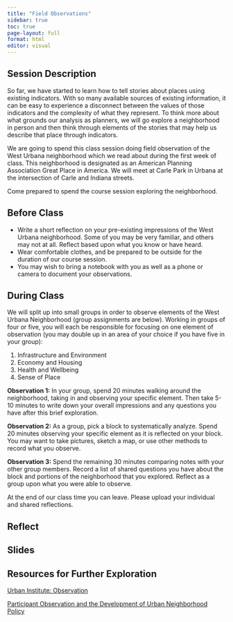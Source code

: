 ```yaml
---
title: "Field Observations"
sidebar: true
toc: true
page-layout: full
format: html
editor: visual
---
```


## Session Description

So far, we have started to learn how to tell stories about places using existing indicators. With so many available sources of existing information, it can be easy to experience a disconnect between the values of those indicators and the complexity of what they represent. To think more about what grounds our analysis as planners, we will go explore a neighborhood in person and then think through elements of the stories that may help us describe that place through indicators.

We are going to spend this class session doing field observation of the West Urbana neighborhood which we read about during the first week of class. This neighborhood is designated as an American Planning Association Great Place in America. We will meet at Carle Park in Urbana at the intersection of Carle and Indiana streets.

Come prepared to spend the course session exploring the neighborhood.

## Before Class

-   Write a short reflection on your pre-existing impressions of the West Urbana neighborhood. Some of you may be very familiar, and others may not at all. Reflect based upon what you know or have heard.
-   Wear comfortable clothes, and be prepared to be outside for the duration of our course session.
-   You may wish to bring a notebook with you as well as a phone or camera to document your observations.

## During Class

We will split up into small groups in order to observe elements of the West Urbana Neighborhood (group assignments are below). Working in groups of four or five, you will each be responsible for focusing on one element of observation (you may double up in an area of your choice if you have five in your group):

1.  Infrastructure and Environment
2.  Economy and Housing
3.  Health and Wellbeing
4.  Sense of Place

**Observation 1:** In your group, spend 20 minutes walking around the neighborhood, taking in and observing your specific element. Then take 5-10 minutes to write down your overall impressions and any questions you have after this brief exploration.

**Observation 2:** As a group, pick a block to systematically analyze. Spend 20 minutes observing your specific element as it is reflected on your block. You may want to take pictures, sketch a map, or use other methods to record what you observe.

**Observation 3:** Spend the remaining 30 minutes comparing notes with your other group members. Record a list of shared questions you have about the block and portions of the neighborhood that you explored. Reflect as a group upon what you were able to observe.

At the end of our class time you can leave. Please upload your individual and shared reflections.

## Reflect

## Slides

## Resources for Further Exploration

[Urban Institute: Observation](https://www.urban.org/research/data-methods/data-collection/observation)

[Participant Observation and the Development of Urban Neighborhood Policy](https://files.eric.ed.gov/fulltext/ED068597.pdf)
